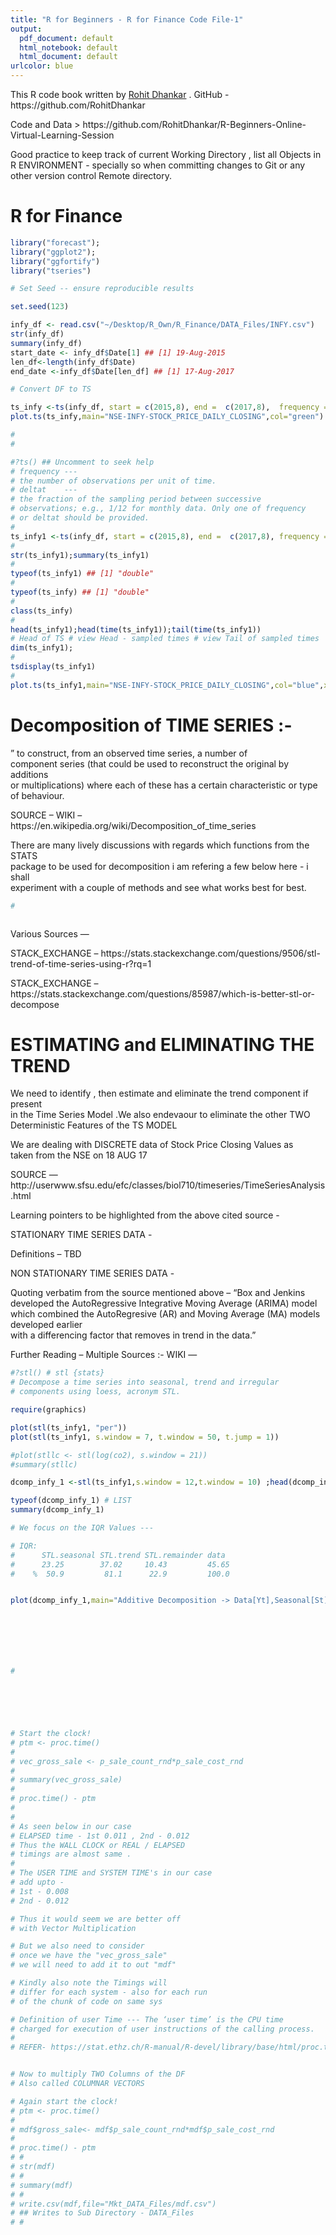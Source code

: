 ```yaml
---
title: "R for Beginners - R for Finance Code File-1"
output:
  pdf_document: default
  html_notebook: default
  html_document: default
urlcolor: blue
---
```



This R code book written by [Rohit Dhankar](https://github.com/RohitDhankar) . GitHub - https://github.com/RohitDhankar 

Code and Data > https://github.com/RohitDhankar/R-Beginners-Online-Virtual-Learning-Session    

Good practice to keep track of current Working Directory , list all Objects in R ENVIRONMENT - specially so when committing changes to Git or any other version control Remote directory. 

# R for Finance

```r

library("forecast");
library("ggplot2");
library("ggfortify") 
library("tseries")


```

```r
# Set Seed -- ensure reproducible results 

set.seed(123)

infy_df <- read.csv("~/Desktop/R_Own/R_Finance/DATA_Files/INFY.csv")
str(infy_df)
summary(infy_df)
start_date <- infy_df$Date[1] ## [1] 19-Aug-2015
len_df<-length(infy_df$Date)
end_date <-infy_df$Date[len_df] ## [1] 17-Aug-2017

# Convert DF to TS 

ts_infy <-ts(infy_df, start = c(2015,8), end =  c(2017,8),  frequency = 12) #
plot.ts(ts_infy,main="NSE-INFY-STOCK_PRICE_DAILY_CLOSING",col="green")

#
#


```

```r
#?ts() ## Uncomment to seek help 
# frequency	---
# the number of observations per unit of time.
# deltat	---
# the fraction of the sampling period between successive 
# observations; e.g., 1/12 for monthly data. Only one of frequency 
# or deltat should be provided.
#
ts_infy1 <-ts(infy_df, start = c(2015,8), end =  c(2017,8), frequency = 24,names = "NSE-INFY-STOCK_PRICE_DAILY_CLOSING") #
#
str(ts_infy1);summary(ts_infy1)
#
typeof(ts_infy1) ## [1] "double"
#
typeof(ts_infy) ## [1] "double"
#
class(ts_infy)
#
head(ts_infy1);head(time(ts_infy1));tail(time(ts_infy1)) 
# Head of TS # view Head - sampled times # view Tail of sampled times
dim(ts_infy1);
#
tsdisplay(ts_infy1)
#
plot.ts(ts_infy1,main="NSE-INFY-STOCK_PRICE_DAILY_CLOSING",col="blue",xlab="YEAR + MONTH",ylab="INFY- DAILY_CLOSING")


```

# Decomposition of TIME SERIES :- 

" to construct, from an observed time series, a number of   
component series (that could be used to reconstruct the original by additions   
or multiplications) where each of these has a certain characteristic or type of behaviour.  

SOURCE -- WIKI -- https://en.wikipedia.org/wiki/Decomposition_of_time_series

 There are many lively discussions with regards which functions from the STATS  
 package to be used for decomposition i am refering a few below here - i shall  
 experiment with a couple of methods and see what works best for best.   
 

```r
#



```
Various Sources ---  

STACK_EXCHANGE --  https://stats.stackexchange.com/questions/9506/stl-trend-of-time-series-using-r?rq=1  

STACK_EXCHANGE --  https://stats.stackexchange.com/questions/85987/which-is-better-stl-or-decompose  


# ESTIMATING and ELIMINATING THE TREND 

We need to identify , then estimate and eliminate the trend component if present  
in the Time Series Model .We also endevaour to eliminate the other TWO   
Deterministic Features of the TS MODEL   

We are dealing with DISCRETE data of Stock Price Closing Values as   
taken from the NSE on 18 AUG 17   

SOURCE --- http://userwww.sfsu.edu/efc/classes/biol710/timeseries/TimeSeriesAnalysis.html

Learning pointers to be highlighted from the above cited source - 

STATIONARY TIME SERIES DATA - 

Definitions -- TBD 

NON STATIONARY TIME SERIES DATA - 

Quoting verbatim from the source mentioned above -- 
"Box and Jenkins developed the AutoRegressive Integrative Moving Average (ARIMA) model  
which combined the AutoRegresive (AR) and Moving Average (MA) models developed earlier  
with a differencing factor that removes in trend in the data.
"

Further Reading -- Multiple Sources :- 
WIKI --- 


```r
#?stl() # stl {stats}
# Decompose a time series into seasonal, trend and irregular 
# components using loess, acronym STL.

require(graphics)

plot(stl(ts_infy1, "per"))
plot(stl(ts_infy1, s.window = 7, t.window = 50, t.jump = 1))

#plot(stllc <- stl(log(co2), s.window = 21))
#summary(stllc)


```



```r
dcomp_infy_1 <-stl(ts_infy1,s.window = 12,t.window = 10) ;head(dcomp_infy_1$time.series) ;str(dcomp_infy_1) 

```



```r

typeof(dcomp_infy_1) # LIST 
summary(dcomp_infy_1)

# We focus on the IQR Values --- 

# IQR:
#      STL.seasonal STL.trend STL.remainder data 
#      23.25        37.02     10.43         45.65
#    %  50.9         81.1      22.9         100.0



```



```r

plot(dcomp_infy_1,main="Additive Decomposition -> Data[Yt],Seasonal[St],Trend[Mt] and Remainder[Et]",col="blue") 

```



```r


```



```r


```



```r


```



```r


```



```r


```



```r


```



```r

# 



 
```






```r




```



```r

# Start the clock!
# ptm <- proc.time()
# 
# vec_gross_sale <- p_sale_count_rnd*p_sale_cost_rnd
# 
# summary(vec_gross_sale)
# 
# proc.time() - ptm 
# 
#
# As seen below in our case 
# ELAPSED time - 1st 0.011 , 2nd - 0.012
# Thus the WALL CLOCK or REAL / ELAPSED 
# timings are almost same . 
#
# The USER TIME and SYSTEM TIME's in our case 
# add upto - 
# 1st - 0.008
# 2nd - 0.012

# Thus it would seem we are better off 
# with Vector Multiplication

# But we also need to consider 
# once we have the "vec_gross_sale" 
# we will need to add it to out "mdf"

# Kindly also note the Timings will
# differ for each system - also for each run 
# of the chunk of code on same sys

# Definition of user Time --- The ‘user time’ is the CPU time 
# charged for execution of user instructions of the calling process.
#
# REFER- https://stat.ethz.ch/R-manual/R-devel/library/base/html/proc.time.html



```


```r

# Now to multiply TWO Columns of the DF 
# Also called COLUMNAR VECTORS 

# Again start the clock!
# ptm <- proc.time()
# 
# mdf$gross_sale<- mdf$p_sale_count_rnd*mdf$p_sale_cost_rnd
# 
# proc.time() - ptm 
# #
# str(mdf)
# #
# summary(mdf)
# #
# write.csv(mdf,file="Mkt_DATA_Files/mdf.csv") 
# ## Writes to Sub Directory - DATA_Files
# #


```


```r



```




```r


```



```r


```



```r


```




```r


```




```r


```




```r


```




```r


```




```r


```




```r


```




```r


```




```r


```
